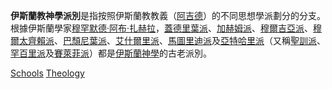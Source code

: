 {{Islam}}
{{About||神學論述的概念|伊斯蘭教義學}}

'''伊斯蘭教神學派別'''是指按照伊斯蘭教教義（[[阿吉德|阿吉德]]）的不同思想學派劃分的分支。根據伊斯蘭學家[[穆罕默德·阿布·扎赫拉|穆罕默德·阿布·扎赫拉]]，[[蓋德里葉派|蓋德里葉派]]、[[加赫姆派|加赫姆派]]、[[穆爾吉亞派|穆爾吉亞派]]、[[穆爾太齊賴派|穆爾太齊賴派]]、[[巴頹尼葉派|巴頹尼葉派]]、[[艾什爾里派|艾什爾里派]]、[[馬圖里迪派|馬圖里迪派]]及[[亞特哈里派|亞特哈里派]]（又稱[[聖訓派|聖訓派]]、[[罕百里|罕百里派]]及[[賽萊菲|賽萊菲派]]）都是[[阿吉德|伊斯蘭神學]]的古老派別。

[[Category:伊斯蘭教神學|Schools]]
[[Category:伊斯蘭教教派|Theology]]


{{Islam-stub}}